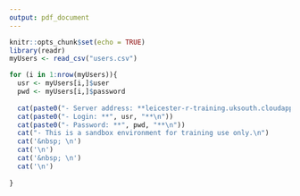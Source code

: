 ```yaml
---
output: pdf_document
---
```


```r
knitr::opts_chunk$set(echo = TRUE)
library(readr)
myUsers <- read_csv("users.csv")
```


```r
for (i in 1:nrow(myUsers)){
  usr <- myUsers[i,]$user
  pwd <- myUsers[i,]$password
  
  cat(paste0("- Server address: **leicester-r-training.uksouth.cloudapp.azure.com:8787**\n"))
  cat(paste0("- Login: **", usr, "**\n"))
  cat(paste0("- Password: **", pwd, "**\n"))
  cat("- This is a sandbox environment for training use only.\n")
  cat('&nbsp; \n')
  cat('\n')
  cat('&nbsp; \n')
  cat('\n')
  
}
```